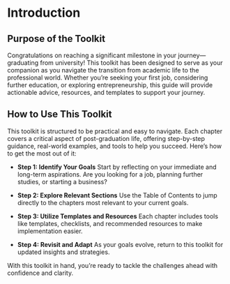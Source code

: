 # Introduction {.unnumbered}

## Purpose of the Toolkit
Congratulations on reaching a significant milestone in your journey—graduating from university! This toolkit has been designed to serve as your companion as you navigate the transition from academic life to the professional world. Whether you're seeking your first job, considering further education, or exploring entrepreneurship, this guide will provide actionable advice, resources, and templates to support your journey.

## How to Use This Toolkit
This toolkit is structured to be practical and easy to navigate. Each chapter covers a critical aspect of post-graduation life, offering step-by-step guidance, real-world examples, and tools to help you succeed. Here’s how to get the most out of it:

-    **Step 1: Identify Your Goals**
        Start by reflecting on your immediate and long-term aspirations. Are you looking for a job, planning further studies, or starting a business?

-    **Step 2: Explore Relevant Sections**
        Use the Table of Contents to jump directly to the chapters most relevant to your current goals.

-    **Step 3: Utilize Templates and Resources**
        Each chapter includes tools like templates, checklists, and recommended resources to make implementation easier.

-    **Step 4: Revisit and Adapt**
        As your goals evolve, return to this toolkit for updated insights and strategies.

With this toolkit in hand, you're ready to tackle the challenges ahead with confidence and clarity.
